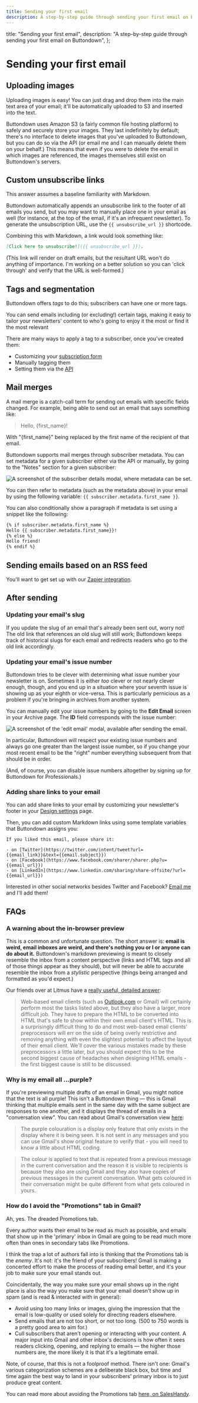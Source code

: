 ```yaml
---
title: Sending your first email
description: A step-by-step guide through sending your first email on Buttondown
---
```



  title: "Sending your first email",
  description:
    "A step-by-step guide through sending your first email on Buttondown",
};

# Sending your first email

## Uploading images

Uploading images is easy! You can just drag and drop them into the main text area of your email; it'll be automatically uploaded to S3 and inserted into the text.

Buttondown uses Amazon S3 (a fairly common file hosting platform) to safely and securely store your images. They last indefinitely by default; there's no interface to delete images that you've uploaded to Buttondown, but you can do so via the API (or email me and I can manually delete them on your behalf.) This means that even if you were to delete the email in which images are referenced, the images themselves still exist on Buttondown's servers.

## Custom unsubscribe links

This answer assumes a baseline familiarity with Markdown.

Buttondown automatically appends an unsubscribe link to the footer of all emails you send, but you may want to manually place one in your email as well (for instance, at the top of the email, if it's an infrequent newsletter). To generate the unsubscription URL, use the `{{ unsubscribe_url }}` shortcode.

Combining this with Markdown, a link would look something like:

```markdown
[Click here to unsubscribe!]({{ unsubscribe_url }}).
```

(This link will render on draft emails, but the resultant URL won't do anything of importance. I'm working on a better solution so you can 'click through' and verify that the URL is well-formed.)

## Tags and segmentation

Buttondown offers _tags_ to do this; subscribers can have one or more tags.

You can send emails including (or excluding!) certain tags, making it easy to
tailor your newsletters' content to who's going to enjoy it the most or find it the most relevant

There are many ways to apply a tag to a subscriber, once you've created them:

- Customizing your [subscription form](https://blog.buttondown.email/2019/07/17/customizing-your-subscription-form-to-tag-new-subscribers)
- Manually tagging them
- Setting them via the [API](https://api.buttondown.email/v1/schema)

## Mail merges

A mail merge is a catch-call term for sending out emails with specific fields changed. For example, being able to send out an email that says something like:

> Hello, {first_name}!

With "{first_name}" being replaced by the first name of the recipient of that email.

Buttondown supports mail merges through subscriber metadata. You can set metadata for a given subscriber either via the API or manually, by going to the "Notes" section for a given subscriber:

![A screenshot of the subscriber details modal, where metadata can be set.](/images/metadata.png)

You can then refer to metadata (such as the metadata above) in your email by using the following variable: `{{ subscriber.metadata.first_name }}`.

You can also conditionally show a paragraph if metadata is set using a snippet like the following:

<!-- prettier-ignore -->
```html
{% if subscriber.metadata.first_name %} 
Hello {{ subscriber.metadata.first_name}}! 
{% else %} 
Hello friend!
{% endif %}
```

## Sending emails based on an RSS feed

You'll want to get set up with our [Zapier integration](https://zapier.com/apps/buttondown/integrations).

## After sending

### Updating your email's slug

If you update the slug of an email that's already been sent out, worry not! The old link that references an old slug will still work; Buttondown keeps track of historical slugs for each email and redirects readers who go to the old link accordingly.

### Updating your email's issue number

Buttondown tries to be clever with determining what issue number your newsletter is on. Sometimes it is either _too_ clever or not nearly clever enough, though, and you end up in a situation where your seventh issue is showing up as your eighth or vice-versa. This is particularly pernicious as a problem if you're bringing in archives from another system.

You can manually edit your issue numbers by going to the **Edit Email** screen in your Archive page. The **ID** field corresponds with the issue number:

![A screenshot of the 'edit email' modal, available after sending the email.](/images/edit-email-modal.png)

In particular, Buttondown will respect your existing issue numbers and always go one greater than the largest issue number, so if you change your most recent email to be the "right" number everything subsequent from that should be in order.

(And, of course, you can disable issue numbers altogether by signing up for Buttondown for Professionals.)

### Adding share links to your email

You can add share links to your email by customizing your newsletter's footer in your [Design settings](https://buttondown.email/settings/design) page.

Then, you can add custom Markdown links using some template variables that Buttondown assigns you:

```markup
If you liked this email, please share it:

- on [Twitter](https://twitter.com/intent/tweet?url={{email_link}}&text={{email.subject}})
- on [Facebook](https://www.facebook.com/sharer/sharer.php?u={{email_url}})
- on [LinkedIn](https://www.linkedin.com/sharing/share-offsite/?url={{email_url}})
```

Interested in other social networks besides Twitter and Facebook? [Email me](mailto:justin@buttondown.email) and I'll add them!

## FAQs

### A warning about the in-browser preview

This is a common and unfortunate question. The short answer is: **email is weird, email inboxes are weird, and there's nothing you or I or anyone can do about it.** Buttondown's markdown previewing is meant to closely resemble the inbox from a content perspective (links and HTML tags and all of those things appear as they should), but will never be able to accurate resemble the inbox from a _stylistic_ perspective (things being arranged and formatted as you'd expect.)

Our friends over at Litmus have a [really useful, detailed answer](https://help.litmus.com/article/158-why-do-some-email-clients-show-my-email-differently-than-others):

> Web-based email clients (such as [Outlook.com](http://outlook.com/) or Gmail) will certainly perform most the tasks listed above, but they also have a larger, more difficult job. They have to prepare the HTML to be converted into HTML that's safe to show within their own email client's HTML. This is a surprisingly difficult thing to do and most web-based email clients' preprocessors will err on the side of being overly restrictive and removing anything with even the slightest potential to affect the layout of their email client. We'll cover the various mistakes made by these preprocessors a little later, but you should expect this to be the second biggest cause of headaches when designing HTML emails - the first biggest cause is still to be discussed.

### Why is my email all ...purple?

If you're previewing multiple drafts of an email in Gmail, you might notice that the text is all purple! This isn't a Buttondown thing — this is Gmail thinking that multiple emails sent in the same day with the same subject are responses to one another, and it displays the thread of emails in a "conversation view". You can read about Gmail's conversation view [here](https://support.google.com/mail/thread/5162234?hl=en):

> The purple colouration is a display only feature that only exists in the display where it is being seen. It is not sent in any messages and you can use Gmail's show original feature to verify that - you will need to know a little about HTML coding.

> The colour is applied to text that is repeated from a previous message in the current conversation and the reason it is visible to recipients is because they also are using Gmail and they also have copies of previous messages in the current conversation. What gets coloured in their conversation might be quite different from what gets coloured in yours.

### How do I avoid the "Promotions" tab in Gmail?

Ah, yes. The dreaded Promotions tab.

Every author wants their email to be read as much as possible, and emails that show up in the 'primary' inbox in Gmail are
going to be read much more often than ones in secondary tabs like Promotions.

I think the trap a lot of authors fall into is thinking that the Promotions tab is the _enemy_. It's not: it's the friend of your subscribers!
Gmail is making a concerted effort to make the process of reading email better, and it's your job to make sure your email stands out.

Coincidentally, the way you make sure your email shows up in the right place is also the way you make sure that your email doesn't show up in spam
(and is read & interacted with in general):

- Avoid using too many links or images, giving the impression that the email is low-quality or used solely for directing readers elsewhere.
- Send emails that are not too short, or not too long. (500 to 750 words is a pretty good area to aim for.)
- Cull subscribers that aren't opening or interacting with your content. A major input into Gmail and other inbox's decisions is how often it sees
  readers clicking, opening, and replying to emails — the higher those numbers are, the more likely it is that it's a legitimate email.

Note, of course, that this is not a foolproof method. There isn't one: Gmail's various categorization schemes are a deliberate black box, but
time and time again the best way to land in your subscribers' primary inbox is to just produce great content.

You can read more about avoiding the Promotions tab [here, on SalesHandy](https://www.saleshandy.com/blog/avoid-gmail-promotions-tab/#4_Keep_the_HTML_to_text_ratio).
